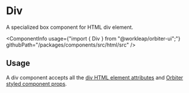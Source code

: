 
<Meta of={DivStories} />

# Div

<Tagline>A specialized <Link href="?path=/docs/box--default-story">box</Link> component for HTML div element.</Tagline>

<ComponentInfo
    usage={"import { Div } from \"@workleap/orbiter-ui\";"}
    githubPath="/packages/components/src/html/src"
/>

## Usage

A div component accepts all the [div HTML element attributes](https://developer.mozilla.org/en-US/docs/Web/HTML/Element/div) and [Orbiter styled component props](?path=/docs/styling--docs).

<Canvas of={DivStories.Example} />
